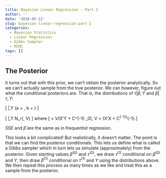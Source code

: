 ```yaml
---
title: Bayesian Linear Regression - Part 2
author: ''
date: '2018-05-12'
slug: bayesian-linear-regression-part-2
categories:
  - Bayesian Statistics
  - Linear Regression
  - Gibbs Sampler
  - MCMC
tags: []
---
```


## The Posterior

It turns out that with this prior, we can't obtain the posterior analytically. So we can't actually sample from the true posterior. We can however, figure out what the conditional posteriors are. That is, the distributions of $\tau|\beta,Y$ and $\beta|\tau,Y$:

\[ \tau|\beta,Y \sim \text{Gamma}\left(a + \frac{n}{2}, \hspace{5pt}b + \frac{SSE + (\beta - \hat{\beta})' X'X (\beta - \hat{\beta})}{2}\right) \]

\[ \beta|\tau,Y \sim N_r(\mu, V) \]
where
\[ \mu = V\left(\tau X'Y + C^{-1} \beta_0\right), \hspace{10pt} V = \left(\tau X'X + C^{-1}\right)^{-1}.\]

$SSE$ and $\hat{\beta}$ are the same as in frequentist regression. 

This looks a bit complicated! But realistically, it doesn't matter. The point is that we can find the posterior conditionals. This lets us define what is called a  Gibbs sampler which in turn lets us simulate (approximately) from the posterior. Given starting values $\beta^{(0)}$ and $\tau^{(0)}$, we draw $\tau^{(1)}$ conditional on $\beta^{(0)}$ and $Y$, then draw $\beta^{(1)}$ conditional on $\tau^{(1)}$ and $Y$ using the distributions above. We then repeat this process as many times as we like and treat this as a sample from the posterior.